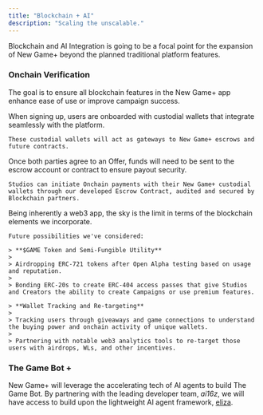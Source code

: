 ```yaml
---
title: "Blockchain + AI"
description: "Scaling the unscalable."
---
```


Blockchain and AI Integration is going to be a focal point for the expansion of New Game+ beyond the planned traditional platform features.

### Onchain Verification

The goal is to ensure all blockchain features in the New Game+ app enhance ease of use or improve campaign success.

<Tabs>
  <Tab title="Custodial Wallets">
    When signing up, users are onboarded with custodial wallets that integrate seamlessly with the platform.

    These custodial wallets will act as gateways to New Game+ escrows and future contracts.
  </Tab>

  <Tab title="Onchain Escrow">
    Once both parties agree to an Offer, funds will need to be sent to the escrow account or contract to ensure payout security.

    Studios can initiate Onchain payments with their New Game+ custodial wallets through our developed Escrow Contract, audited and secured by Blockchain partners.
  </Tab>

  <Tab title="More">
    Being inherently a web3 app, the sky is the limit in terms of the blockchain elements we incorporate.

    Future possibilities we've considered:

    > **$GAME Token and Semi-Fungible Utility**
    >
    > Airdropping ERC-721 tokens after Open Alpha testing based on usage and reputation.
    >
    > Bonding ERC-20s to create ERC-404 access passes that give Studios and Creators the ability to create Campaigns or use premium features.

    > **Wallet Tracking and Re-targeting**
    >
    > Tracking users through giveaways and game connections to understand the buying power and onchain activity of unique wallets.
    >
    > Partnering with notable web3 analytics tools to re-target those users with airdrops, WLs, and other incentives.
  </Tab>
</Tabs>

### The Game Bot +

New Game+ will leverage the accelerating tech of AI agents to build The Game Bot. By partnering with the leading developer team, *ai16z*, we will have access to build upon the lightweight AI agent framework, [eliza](https://ai16z.github.io/eliza/).